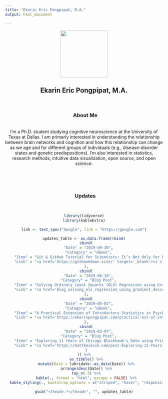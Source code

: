 ```yaml
---
title: "Ekarin Eric Pongpipat, M.A."
output: html_document

---
```


<style type="text/css">
h1.title {
  font-size: 0px;
}
</style>

<center>

<img src="https://ekarinpongpipat.com/images/profile-picture-circle.png" width="150px">

## Ekarin Eric Pongpipat, M.A.

<br>

### <i class="fas fa-info-circle"></i> &nbsp; About Me
<br>I'm a Ph.D. student studying cognitive neuroscience at the University of Texas at Dallas. I am primarly interested in understanding the relationship between brain networks and cognition and how this relationship can change as we age and for different groups of individuals (e.g., disease-disorder states and genetic predispositions). I'm also interested in statistics, research methods, intuitive data visualization, open source, and open science.

<br>

<div class="container col-lg-12">

<br>
<h3><i class="fas fa-sync-alt"></i> &nbsp; Updates</h3><br>
```r
library(tidyverse)
library(kableExtra)

link <- text_spec("Google", link = "https://google.com")

updates_table <- as.data.frame(rbind(
  cbind(
    "Date" = "2019-09-30",
    "Category" = "eBook",
    "Item" = "Git & GitHub Tutorial for Scientists: It’s Not Only for Programmers",
    "Link" = "<a href='https://gitbookdown.site/' target='_blank'><i class='fas fa-link'></i></a>"
  ),
  cbind(
    "Date" = "2019-06-10",
    "Category" = "Blog Post",
    "Item" = "Solving Ordinary Least Squares (OLS) Regression using Gradient Descent",
    "Link" = "<a href='blog_solving_ols_regression_using_gradient_descent.html'><i class='fas fa-link'></i></a>"
  ),
  cbind(
    "Date" = "2019-05-03",
    "Category" = "eBook",
    "Item" = "A Practical Extension of Introductory Statistics in Psychology using R",
    "Link" = "<a href='https://ekarinpongpipat.com/practical-ext-of-intro-stats-in-psy-using-R/', target='_blank'><i class='fas fa-link'></i></a>"
  ),
  cbind(
    "Date" = "2019-03-07",
    "Category" = "Blog Post",
    "Item" = "Exploring 11 Years of Chicago Blackhawk's Data using Principal Components Analysis",
    "Link" = "<a href='https://mattkmiecik.com/post-Exploring-11-Years-of-Chicago-Blackhawks-Data-using-Principal-Components-Analysis.html', target='_blank'><i class='fas fa-link'></i></a>"
  )
)) %>%
  as_tibble() %>%
  mutate(Date = lubridate::as_date(Date)) %>%
  arrange(desc(Date)) %>%
  top_n(-3) %>%
  kable(., format = "html", escape = FALSE) %>%
  kable_styling(., bootstrap_options = c("striped", "hover", "responsive"), full_width = TRUE)

gsub("<thead>.*</thead>", "", updates_table)
```

</div>
